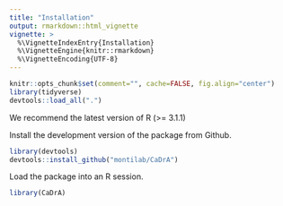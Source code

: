 ```yaml
---
title: "Installation"
output: rmarkdown::html_vignette
vignette: >
  %\VignetteIndexEntry{Installation}
  %\VignetteEngine{knitr::rmarkdown}
  %\VignetteEncoding{UTF-8}
---
```


```r
knitr::opts_chunk$set(comment="", cache=FALSE, fig.align="center")
library(tidyverse)
devtools::load_all(".")
```

We recommend the latest version of R (\>= 3.1.1)

Install the development version of the package from Github.
```r
library(devtools)
devtools::install_github("montilab/CaDrA")
```

Load the package into an R session.
```r
library(CaDrA)
```


